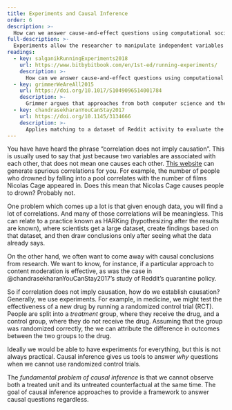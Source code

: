 ```yaml
---
title: Experiments and Causal Inference
order: 6
description: >-
  How can we answer cause-and-effect questions using computational social science?
full-description: >-
  Experiments allow the researcher to manipulate independent variables and observe the effect on dependent variables. However, experiments are not always possible. Causal inference provides a framework to answer causal questions even when experiments are not possible.
readings:
  - key: salganikRunningExperiments2018
    url: https://www.bitbybitbook.com/en/1st-ed/running-experiments/
    description: >-
      How can we answer cause-and-effect questions using computational social science? Salganik discusses ways that digital media can facilitate experiments and how causal experiment design can be used on existing data.
  - key: grimmerWeAreAll2015
    url: https://doi.org/10.1017/S1049096514001784
    description: >-
      Grimmer argues that approaches from both computer science and the social sciences are needed to use big data toward solving large problems. In particular, this paper emphasizes that description, while underappreciated, is still an important part of the scientific process.
  - key: chandrasekharanYouCanStay2017
    url: https://doi.org/10.1145/3134666
    description: >-
      Applies matching to a dataset of Reddit activity to evaluate the effectiveness of Reddit's quarantine policy.
---
```


You have have heard the phrase "correlation does not imply causation". This is usually used to say that just because two variables are associated with each other, that does not mean one causes each other. [This website](https://www.tylervigen.com/spurious-correlations) can generate spurious correlations for you. For example, the number of people who drowned by falling into a pool correlates with the number of films Nicolas Cage appeared in. Does this mean that Nicolas Cage causes people to drown? Probably not.

One problem which comes up a lot is that given enough data, you will find a lot of correlations. And many of those correlations will be meaningless. This can relate to a practice known as HARKing (hypothesizing after the results are known), where scientists get a large dataset, create findings based on that dataset, and then draw conclusions only after seeing what the data already says.

On the other hand, we often want to come away with causal conclusions from research. We want to know, for instance, if a particular approach to content moderation is effective, as was the case in @chandrasekharanYouCanStay2017's study of Reddit's quarantine policy.

So if correlation does not imply causation, how do we establish causation? Generally, we use experiments. For example, in medicine, we might test the effectiveness of a new drug by running a randomized control trial (RCT). People are split into a _treatment_ group, where they receive the drug, and a control group, where they do not receive the drug. Assuming that the group was randomized correctly, the we can attribute the difference in outcomes between the two groups to the drug.

Ideally we would be able to have experiments for everything, but this is not always practical. Causal inference gives us tools to answer _why_ questions when we cannot use randomized control trials.

The _fundamental problem of causal inference_ is that we cannot observe both a treated unit and its untreated counterfactual at the same time. The goal of causal inference approaches to provide a framework to answer causal questions regardless.

<!--

Some popular techniques include:

+ Matching: find other units with similar characteristics.
-->